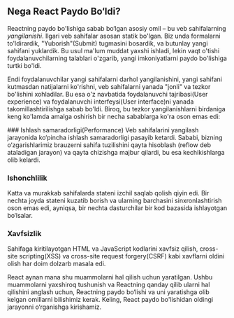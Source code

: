 
## Nega React Paydo Bo‘ldi?
Reactning paydo bo'lishiga sabab bo‘lgan asosiy omil – bu veb sahifalarning *yangilanishi*. Ilgari veb sahifalar asosan statik bo'lgan. Biz unda formalarni to'ldirardik, "Yuborish"(Submit) tugmasini bosardik, va butunlay yangi sahifani yuklardik. Bu usul ma'lum muddat yaxshi ishladi, lekin vaqt o'tishi foydalanuvchilarning talablari o'zgarib, yangi imkoniyatlarni paydo bo'lishiga turtki bo'ldi. 

Endi foydalanuvchilar yangi sahifalarni darhol yangilanishini, yangi sahifani kutmasdan natijalarni ko'rishni, veb sahifalarni yanada "jonli" va tezkor bo'lishini xohladilar. Bu esa o'z navbatida foydalanuvchi tajribasi(User experience) va foydalanuvchi interfeysi(User interface)ni yanada takomillashtirilishga sabab bo'ldi. Biroq, bu tezkor yangilanishlarni birdaniga keng ko'lamda amalga oshirish bir necha sabablarga ko'ra oson emas edi:

<Steps>
### Ishlash samaradorligi(Performance)
 Veb sahifalarini yangilash jarayonida ko‘pincha ishlash samaradorligi pasayib ketardi. Sababi, bizning o‘zgarishlarimiz brauzerni sahifa tuzilishini qayta hisoblash (reflow deb ataladigan jarayon) va qayta chizishga majbur qilardi, bu esa kechikishlarga olib kelardi.

 
### Ishonchlilik
 Katta va murakkab sahifalarda stateni izchil saqlab qolish qiyin edi. Bir nechta joyda stateni kuzatib borish va ularning barchasini sinxronlashtirish oson emas edi, ayniqsa, bir nechta dasturchilar bir kod bazasida ishlayotgan bo‘lsalar.

### Xavfsizlik
 Sahifaga kiritilayotgan HTML va JavaScript kodlarini xavfsiz qilish, cross-site scripting(XSS) va cross-site request forgery(CSRF) kabi xavflarni oldini olish har doim dolzarb masala edi.
</Steps>

React aynan mana shu muammolarni hal qilish uchun yaratilgan. Ushbu muammolarni yaxshiroq tushunish va Reactning qanday qilib ularni hal qilishini anglash uchun, Reactning paydo bo‘lishi va uni yaratishga olib kelgan omillarni bilishimiz kerak. Keling, React paydo bo'lishidan oldingi jarayonni o‘rganishga kirishamiz.
         